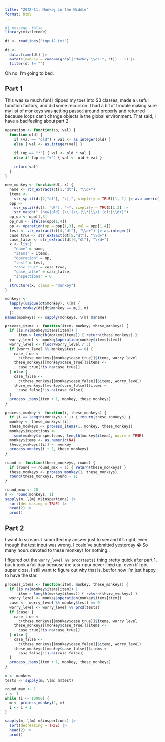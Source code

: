 ```yaml
---
title: "2022-11: Monkey in the Middle"
format: html
---
```


```r
#| message: false
library(mistlecode)
```

```r
dt <- readLines("input2.txt")

dt <- 
  data.frame(dt) |>
  mutate(monkey = cumsum(grepl("Monkey \\d+:", dt)) - 1) |>
  filter(dt != "")
```

Oh no. I'm going to bed.

## Part 1

This was so much fun! I dipped my toes into S3 classes, made a useful function
factory, and did some recursion. I had a bit of trouble making sure my list of
monkeys was getting passed around properly and returned because loops can't
change objects in the global environment. That said, I have a bad feeling about
part 2.

```r
operation <- function(op, val) {
  function(old) {
    if (val == "old") { val <- as.integer(old) } 
    else { val <- as.integer(val) }
    
    if (op == "*") { val <- old * val }
    else if (op == "+") { val <- old + val }
    
    return(val)
  }
}

new_monkey <- function(dt, x) {
  name <- str_extract(dt[1,"dt"], "\\d+")
  items <- 
    str_split(dt[2,"dt"], ":|,", simplify = TRUE)[1,-1] |> as.numeric()
  opp <- 
    str_split(dt[3, "dt"], "=", simplify = TRUE)[1,2] |>
    str_match(" (new|old) (\\+|\\-|\\*|\\/) (old|\\d+)")
  op_op <- opp[1,3]
  op_num <- ifelse(opp[1,4])
  op <- operation(op = opp[1,3], val = opp[1,4])
  test <- str_extract(dt[4,"dt"], "\\d+") |> as.integer()
  case_true <- str_extract(dt[5,"dt"], "\\d+")
  case_false <- str_extract(dt[6,"dt"], "\\d+")
  x <- list(
    "name" = name,
    "items" = items,
    "operation" = op,
    "test" = test,
    "case_true" = case_true,
    "case_false" = case_false,
    "inspections" = 0
  )
  structure(x, class = "monkey")
}

monkeys <- 
  lapply(unique(dt$monkey), \(m) { 
    new_monkey(dt[dt$monkey == m,], m) 
  })
names(monkeys) <- sapply(monkeys, \(m) m$name)

process_items <- function(item, monkey, these_monkeys) {
  if (is.na(monkey$items[item]) | 
      item > length(monkey$items)) { return(these_monkeys) }
  worry_level <- monkey$operation(monkey$items[item])
  worry_level <- floor(worry_level / 3)
  if (worry_level %% monkey$test == 0) {
    case_true <- 
      c(these_monkeys[[monkey$case_true]]$items, worry_level)
    these_monkeys[[monkey$case_true]]$items <- 
      case_true[!is.na(case_true)]
  } else {
    case_false <- 
      c(these_monkeys[[monkey$case_false]]$items, worry_level)
    these_monkeys[[monkey$case_false]]$items <- 
      case_false[!is.na(case_false)]
  }
  process_items(item + 1, monkey, these_monkeys)
}

process_monkey <- function(i, these_monkeys) {
  if (i == length(monkeys) + 1) { return(these_monkeys) }
  monkey <- these_monkeys[[i]]
  these_monkeys <- process_items(1, monkey, these_monkeys)
  monkey$inspections <- 
    sum(monkey$inspections, length(monkey$items), na.rm = TRUE)
  monkey$items <- as.numeric(NA)
  these_monkeys[[i]] <- monkey
  process_monkey(i + 1, these_monkeys)
}

round <- function(these_monkeys, round) {
  if (round == round_max + 1) { return(these_monkeys) }
  these_monkeys <- process_monkey(1, these_monkeys)
  round(these_monkeys, round + 1)
}
```

```r
round_max <- 20
m <- round(monkeys, 1)
sapply(m, \(m) m$inspections) |>
  sort(decreasing = TRUE) |>
  head(2) |>
  prod()
```

## Part 2

I want to scream. I submitted my answer just to see and it's right, even though
the test input was wrong. I could've submitted yesterday 😭 So many hours
devoted to these monkeys for nothing...

I figured out the `worry_level %% prod(tests)` thing pretty quick after part 1,
but it took a full day because the test input never lined up, even if I got
super close. I still want to figure out why that is, but for now I'm just happy
to have the star.

```r
process_items <- function(item, monkey, these_monkeys) {
  if (is.na(monkey$items[item]) | 
      item > length(monkey$items)) { return(these_monkeys) }
  worry_level <- monkey$operation(monkey$items[item])
  case <- (worry_level %% monkey$test) == 0
  worry_level <- worry_level %% prod(tests)
  if (case) {
    case_true <- 
      c(these_monkeys[[monkey$case_true]]$items, worry_level)
    these_monkeys[[monkey$case_true]]$items <- 
      case_true[!is.na(case_true)]
  } else {
    case_false <- 
      c(these_monkeys[[monkey$case_false]]$items, worry_level)
    these_monkeys[[monkey$case_false]]$items <- 
      case_false[!is.na(case_false)]
  }
  process_items(item + 1, monkey, these_monkeys)
}

m <- monkeys
tests <- sapply(m, \(m) m$test)

round_max <- 1
i <- 1
while (i <= 10000) {
  m <- process_monkey(1, m)
  i <- i + 1
}

sapply(m, \(m) m$inspections) |>
  sort(decreasing = TRUE) |>
  head(2) |>
  prod()
```

